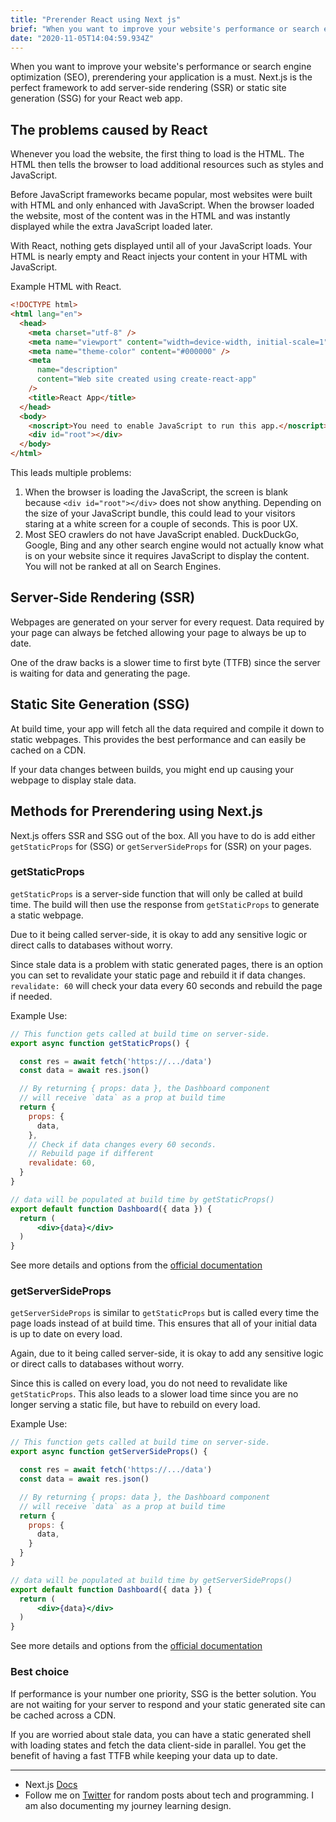```yaml
---
title: "Prerender React using Next js"
brief: "When you want to improve your website's performance or search engine optimization (SEO), prerendering your application is a must. Next.js is the perfect framework to add server-side rendering (SSR) or static site generation (SSG) for your React web a..."
date: "2020-11-05T14:04:59.934Z"
---
```


When you want to improve your website's performance or search engine optimization (SEO), prerendering your application is a must. Next.js is the perfect framework to add server-side rendering (SSR) or static site generation (SSG) for your React web app.

## The problems caused by React

Whenever you load the website, the first thing to load is the HTML. The HTML then tells the browser to load additional resources such as styles and JavaScript.

Before JavaScript frameworks became popular, most websites were built with HTML and only enhanced with JavaScript. When the browser loaded the website, most of the content was in the HTML and was instantly displayed while the extra JavaScript loaded later.

With React, nothing gets displayed until all of your JavaScript loads. Your HTML is nearly empty and React injects your content in your HTML with JavaScript.

Example HTML with React.
```html
<!DOCTYPE html>
<html lang="en">
  <head>
    <meta charset="utf-8" />
    <meta name="viewport" content="width=device-width, initial-scale=1" />
    <meta name="theme-color" content="#000000" />
    <meta
      name="description"
      content="Web site created using create-react-app"
    />
    <title>React App</title>
  </head>
  <body>
    <noscript>You need to enable JavaScript to run this app.</noscript>
    <div id="root"></div>
  </body>
</html>
```

This leads multiple problems:
1. When the browser is loading the JavaScript, the screen is blank because `<div id="root"></div>` does not show anything. Depending on the size of your JavaScript bundle, this could lead to your visitors staring at a white screen for a couple of seconds. This is poor UX.
2. Most SEO crawlers do not have JavaScript enabled. DuckDuckGo, Google, Bing and any other search engine would not actually know what is on your website since it requires JavaScript to display the content. You will not be ranked at all on Search Engines.

## Server-Side Rendering (SSR)

Webpages are generated on your server for every request. Data required by your page can always be fetched allowing your page to always be up to date.

One of the draw backs is a slower time to first byte (TTFB) since the server is waiting for data and generating the page.

## Static Site Generation (SSG)

At build time, your app will fetch all the data required and compile it down to static webpages. This provides the best performance and can easily be cached on a CDN.

If your data changes between builds, you might end up causing your webpage to display stale data.

## Methods for Prerendering using Next.js

Next.js offers SSR and SSG out of the box. All you have to do is add either `getStaticProps` for (SSG) or `getServerSideProps` for (SSR) on your pages.

### getStaticProps

`getStaticProps` is a server-side function that will only be called at build time. The build will then use the response from `getStaticProps` to generate a static webpage.

Due to it being called server-side, it is okay to add any sensitive logic or direct calls to databases without worry.

Since stale data is a problem with static generated pages, there is an option you can set to revalidate your static page and rebuild it if data changes. `revalidate: 60` will check your data every 60 seconds and rebuild the page if needed.

Example Use:
```jsx
// This function gets called at build time on server-side.
export async function getStaticProps() {

  const res = await fetch('https://.../data')
  const data = await res.json()

  // By returning { props: data }, the Dashboard component
  // will receive `data` as a prop at build time
  return {
    props: {
      data,
    },
    // Check if data changes every 60 seconds.
    // Rebuild page if different
    revalidate: 60,
  }
}

// data will be populated at build time by getStaticProps()
export default function Dashboard({ data }) {
  return (
      <div>{data}</div>
  )
}
```

See more details and options from the [official documentation](https://nextjs.org/docs/basic-features/data-fetching#getstaticprops-static-generation)

### getServerSideProps

`getServerSideProps` is similar to `getStaticProps` but is called every time the page loads instead of at build time. This ensures that all of your initial data is up to date on every load.

Again, due to it being called server-side, it is okay to add any sensitive logic or direct calls to databases without worry.

Since this is called on every load, you do not need to revalidate like `getStaticProps`. This also leads to a slower load time since you are no longer serving a static file, but have to rebuild on every load.

Example Use:
```jsx
// This function gets called at build time on server-side.
export async function getServerSideProps() {

  const res = await fetch('https://.../data')
  const data = await res.json()

  // By returning { props: data }, the Dashboard component
  // will receive `data` as a prop at build time
  return {
    props: {
      data,
    }
  }
}

// data will be populated at build time by getServerSideProps()
export default function Dashboard({ data }) {
  return (
      <div>{data}</div>
  )
}
```

See more details and options from the [official documentation](https://nextjs.org/docs/basic-features/data-fetching#getserversideprops-server-side-rendering)

### Best choice

If performance is your number one priority, SSG is the better solution. You are not waiting for your server to respond and your static generated site can be cached across a CDN.

If you are worried about stale data, you can have a static generated shell with loading states and fetch the data client-side in parallel. You get the benefit of having a fast TTFB while keeping your data up to date.

---
- Next.js [Docs](https://nextjs.org/docs/getting-started)
- Follow me on [Twitter](https://twitter.com/CodeByCorey) for random posts about tech and programming. I am also documenting my journey learning design.
